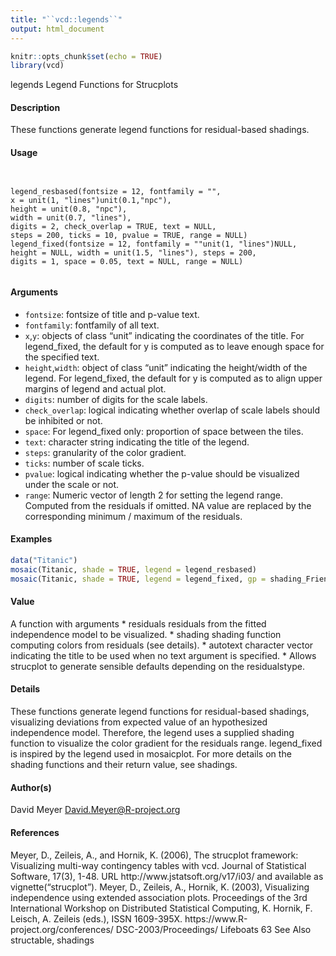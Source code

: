 ---
title: "``vcd::legends``"
output: html_document
---
  
```{r setup, include=FALSE}
knitr::opts_chunk$set(echo = TRUE)
library(vcd)
```
legends Legend Functions for Strucplots

#### Description

These functions generate legend functions for residual-based shadings.

#### Usage
<pre><code>

legend_resbased(fontsize = 12, fontfamily = "",
x = unit(1, "lines")unit(0.1,"npc"),
height = unit(0.8, "npc"),
width = unit(0.7, "lines"),
digits = 2, check_overlap = TRUE, text = NULL,
steps = 200, ticks = 10, pvalue = TRUE, range = NULL)
legend_fixed(fontsize = 12, fontfamily = ""unit(1, "lines")NULL,
height = NULL, width = unit(1.5, "lines"), steps = 200,
digits = 1, space = 0.05, text = NULL, range = NULL)

</code></pre>
#### Arguments

* ``fontsize``: fontsize of title and p-value text.
* ``fontfamily``: fontfamily of all text.
* ``x``,``y``: objects of class "unit" indicating the coordinates of the title. For legend_fixed, the default for y is computed as to leave enough space for the specified text.
* ``height``,``width``: object of class "unit" indicating the height/width of the legend. For legend_fixed, the default for y is computed as to align upper margins of legend and actual plot.
* ``digits``: number of digits for the scale labels.
* ``check_overlap``: logical indicating whether overlap of scale labels should be inhibited or not.
* ``space``: For legend_fixed only: proportion of space between the tiles.
* ``text``: character string indicating the title of the legend.
* ``steps``: granularity of the color gradient.
* ``ticks``: number of scale ticks.
* ``pvalue``: logical indicating whether the p-value should be visualized under the scale or not.
* ``range``: Numeric vector of length 2 for setting the legend range. Computed from the residuals if omitted. NA value are replaced by the corresponding minimum / maximum of the residuals.



#### Examples
```{r}

data("Titanic")
mosaic(Titanic, shade = TRUE, legend = legend_resbased)
mosaic(Titanic, shade = TRUE, legend = legend_fixed, gp = shading_Friendly)
```
#### Value
A function with arguments
* residuals residuals from the fitted independence model to be visualized.
* shading shading function computing colors from residuals (see details).
* autotext character vector indicating the title to be used when no text argument is specified.
* Allows strucplot to generate sensible defaults depending on the residualstype.


#### Details
These functions generate legend functions for residual-based shadings, visualizing deviations from expected value of an hypothesized independence model. Therefore, the legend uses a supplied
shading function to visualize the color gradient for the residuals range. legend_fixed is inspired by the legend used in mosaicplot. For more details on the shading functions and their return value, see shadings.

#### Author(s)
David Meyer <David.Meyer@R-project.org>

#### References
Meyer, D., Zeileis, A., and Hornik, K. (2006), The strucplot framework: Visualizing multi-way contingency
tables with vcd. Journal of Statistical Software, 17(3), 1-48. URL http://www.jstatsoft.org/v17/i03/
and available as vignette("strucplot").
Meyer, D., Zeileis, A., Hornik, K. (2003), Visualizing independence using extended association
plots. Proceedings of the 3rd International Workshop on Distributed Statistical Computing, K.
Hornik, F. Leisch, A. Zeileis (eds.), ISSN 1609-395X. https://www.R-project.org/conferences/
DSC-2003/Proceedings/
Lifeboats 63
See Also
structable, shadings
